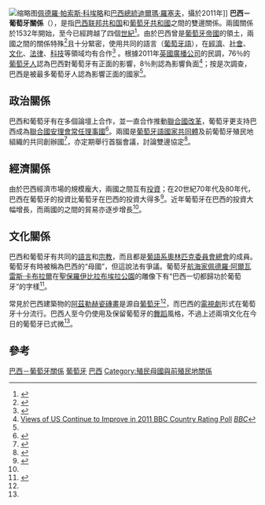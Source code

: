 {{Infobox Bilateral relations|巴西－葡萄牙|Brazil|Portugal}}
[[File:Dilma_Rousseff_and_Pedro_Passos_Coelho_2011-01.jpg|缩略图]][[佩德羅·帕索斯·科埃略|佩德羅·帕索斯·科埃略]]和[[巴西總統|巴西總統]][[迪爾瑪·羅塞夫|迪爾瑪·羅塞夫]]，攝於2011年]]
'''巴西－葡萄牙關係'''（{{lang-pt|Relações entre Brasil e Portugal}}），是指[[巴西联邦共和国|巴西联邦共和国]]和[[葡萄牙共和國|葡萄牙共和國]]之間的雙邊關係。兩國關係於1532年開始，至今已經跨越了四個[[世紀|世紀]]<ref name="culture">{{Cite web |url=http://www.everyculture.com/No-Sa/Portugal.html |title=Culture of Portugal |accessdate=29 November 2010 |publisher=everyculture.com |archive-date=2017-07-09 |archive-url=https://web.archive.org/web/20170709190856/http://www.everyculture.com/No-Sa/Portugal.html |dead-url=no }}</ref>。由於巴西曾是[[葡萄牙帝國|葡萄牙帝國]]的領土，兩國之間的關係特殊<ref name="mne">{{cite web |url=http://www.mne.gov.pt/mne/en/infopolitica/polexternas/ |title=Foreign policy - Americas |publisher=Ministry of Foreign Affairs, Lisbon |accessdate=18 November 2010 |archive-url=https://web.archive.org/web/20111226010155/http://www.mne.gov.pt/mne/en/infopolitica/polexternas |archive-date=2011-12-26 |dead-url=yes }}</ref>且十分緊密，使用共同的語言（[[葡萄牙語|葡萄牙語]]），在[[經濟|經濟]]、[[社會|社會]]、[[文化|文化]]、[[法律|法律]]、[[科技|科技]]等領域均有合作<ref>{{cite web|url=http://en.mre.gov.br/index.php?option=com_content&task=view&id=1481&Itemid=1363 |title=The Community of Portuguese-Speaking Countries |publisher=Ministry of External Relations |accessdate=18 November 2010 }}{{dead link|date=六月 2017 |bot=InternetArchiveBot }}</ref> 。根據2011年[[英國廣播公司|英國廣播公司]]的民調，76％的[[葡萄牙人|葡萄牙人]]認為巴西對葡萄牙有正面的影響，8％則認為影響負面<ref name=impact>[http://www.worldpublicopinion.org/pipa/pdf/mar11/BBCEvalsUS_Mar11_rpt.pdf Views of US Continue to Improve in 2011 BBC Country Rating Poll] {{webarchive|url=https://web.archive.org/web/20121123070720/http://www.worldpublicopinion.org/pipa/pdf/mar11/BBCEvalsUS_Mar11_rpt.pdf |date=2012-11-23 }} ''[[BBC|BBC]]''</ref>；按是次調查，巴西是被最多葡萄牙人認為影響正面的國家<ref name=impact />。

== 政治關係 ==
巴西和葡萄牙有在多個論壇上合作，並一直合作推動[[聯合國改革|聯合國改革]]，葡萄牙更支持巴西成為[[聯合國安理會常任理事國|聯合國安理會常任理事國]]<ref>{{cite web|url=http://www.unmultimedia.org/radio/portuguese/detail/151085.html|title=Portugal quer Brasil no Conselho de Segurança|date=24 September 2008|publisher=United Nations|language=pt|accessdate=18 November 2010|deadurl=yes|archiveurl=https://web.archive.org/web/20110726020645/http://www.unmultimedia.org/radio/portuguese/detail/151085.html|archivedate=2011年7月26日|df=}}</ref>。兩國是[[葡萄牙語國家共同體|葡萄牙語國家共同體]]及前葡萄牙殖民地組織的共同創辦國<ref>{{cite web|url=http://www.cplp.org/id-45.aspx |title=Histórico - Como surgiu? |publisher=Communidade dos Paises de Lingua Portuguesa |accessdate=20 November 2010 |year=2010 |language=pt |deadurl=yes |archiveurl=https://web.archive.org/web/20101025221002/http://www.cplp.org/id-45.aspx |archivedate=2010-10-25}}</ref>，亦定期舉行首腦會議，討論雙邊協定<ref>{{cite web|url=http://embaixada-portugal-brasil.blogspot.com/2008/10/cimeira-luso-brasileira-de-salvador-vai.html|title=Cimeira Luso-Brasileira de Salvador vai marcar "viragem no diálogo político" entre os dois países|publisher=Embaixada de Portugal em Brasília|accessdate=18 November 2010|date=21 October 2008|language=pt|archive-date=2012-02-18|archive-url=https://web.archive.org/web/20120218054442/http://embaixada-portugal-brasil.blogspot.com/2008/10/cimeira-luso-brasileira-de-salvador-vai.html|dead-url=no}}</ref>。

== 經濟關係 ==
由於巴西經濟市場的規模龐大，兩國之間互有[[投資|投資]]；在20世紀70年代及80年代，巴西在葡萄牙的投資比葡萄牙在巴西的投資大得多<ref name="countrystudies">{{cite web |url=http://countrystudies.us/portugal/95.htm |title=Portugal - Brazil and East Timor |publisher=countrystudies.us |accessdate=29 November 2010 |archive-date=2011-06-22 |archive-url=https://web.archive.org/web/20110622230331/http://countrystudies.us/portugal/95.htm |dead-url=no }}</ref>。近年葡萄牙在巴西的投資大幅增長，而兩國的之間的貿易亦逐步增長<ref name="mne" />。

== 文化關係 ==
巴西和葡萄牙有共同的[[語言|語言]]和[[宗教|宗教]]，而且都是[[葡語系奧林匹克委員會總會|葡語系奧林匹克委員會總會]]的成員。葡萄牙有時被稱為巴西的“母國”，但這說法有爭議。葡萄牙[[航海家|航海家]][[佩德羅·阿爾瓦雷斯·卡布拉爾|佩德羅·阿爾瓦雷斯·卡布拉爾]]在[[聖保羅|聖保羅]][[伊比拉布埃拉公園|伊比拉布埃拉公園]]的雕像下有“巴西一切都歸功於葡萄牙”的字樣<ref name="gringo">{{cite web|url=http://www.gringoes.com/articles.asp?ID_Noticia=343 |title=Brazil and Portugal - The Samba and the Fado |last=Fitzpatrick |first=John |publisher=gringoes.com |year=2009 |accessdate=29 November 2010 |deadurl=yes |archiveurl=https://web.archive.org/web/20101030040100/http://gringoes.com/articles.asp?ID_Noticia=343 |archivedate=2010-10-30}}</ref>。 

常見於巴西建築物的[[阿茲勒赫瓷磚畫|阿茲勒赫瓷磚畫]]是源自[[葡萄牙|葡萄牙]]<ref name="culture" />，而巴西的[[電視劇|電視劇]]形式{{link-en|''Telenovela''|Telenovela}}在葡萄牙十分流行。巴西人至今仍使用{{link-en|葡萄牙姓名|Portuguese name}}及保留葡萄牙的[[舞蹈|舞蹈]]風格，不過上述兩項文化在今日的葡萄牙已式微<ref name="gringo"/>。

== 參考 ==
{{reflist}}
{{巴西外交}}
{{葡萄牙外交}}
[[Category:巴西－葡萄牙關係|]]
[[Category:巴西雙邊關係|葡萄牙]]
[[Category:葡萄牙雙邊關係|巴西]]
[[Category:殖民母國與前殖民地關係|Category:殖民母國與前殖民地關係]]